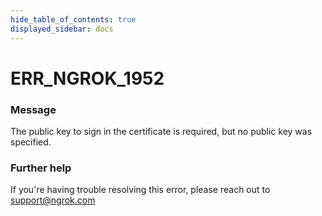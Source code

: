 ```yaml
---
hide_table_of_contents: true
displayed_sidebar: docs
---
```



# ERR_NGROK_1952

### Message

The public key to sign in the certificate is required, but no public key was specified.

<ErrorDetails error="err_ngrok_1952" />

### Further help

If you're having trouble resolving this error, please reach out to [support@ngrok.com](mailto:support@ngrok.com?subject=Help%20with%20ERR_NGROK_1952)

